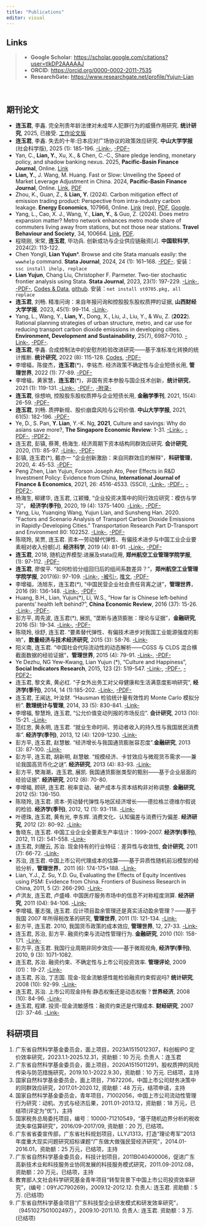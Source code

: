```yaml
---
title: "Publications"
editor: visual
---
```


::: callout-note
## Links

> -   **Google Scholar**: <https://scholar.google.com/citations?user=tlkDP2AAAAAJ>
> -   **ORCID**: <https://orcid.org/0000-0002-2011-7535>
> -   **ResearchGate:** <https://www.researchgate.net/profile/Yujun-Lian>
:::

 

## 期刊论文

-   **连玉君**, 李鑫. 完全刑责年龄法律对未成年人犯罪行为的威慑作用研究. **统计研究**, 2025, 已接受. [工作论文版](https://file-lianxh.oss-cn-shenzhen.aliyuncs.com/Refs/LianPub/%E8%BF%9E%E7%8E%89%E5%90%9B-%E6%9D%8E%E9%91%AB-2024-%E7%BB%9F%E8%AE%A1%E7%A0%94%E7%A9%B6-RDD-%E6%9C%AA%E6%88%90%E5%B9%B4%E4%BA%BA.pdf)
-   **连玉君**, 李鑫. 失去的十年:日本应对广场协议的政策效应研究. **中山大学学报** (社会科学版), 2025 (1): 185-196. [-Link-](https://link.cnki.net/doi/10.13471/j.cnki.jsysusse.2025.01.020), [-PDF-](https://bar.cnki.net/bar/download/order?id=Pmp%2F5es3RB81cmauPwpbvsPMJcfwHgIZAnUyOJG6Kdog%2BHL%2FGFrGhKahW4YGMC%2BS9rApGw1Kn1Osj2RxbQfKvjCe6SDJA%2FE4K5lDg6WoZeh7b5mY%2FmsIpB5E%2FKF94iQVwddxEU3rL3oTHoiWc6PitFK57xT%2B8LhM%2BfEqYWvBGm0igmLMld3nSvbU4a5%2BOkNaUlSU0HSLnl9m7MwOtW%2FIk9GlczRq40icS9q1bpEM6d9lgv7q8C%2BP7FPVW3hwYPcqveGzrp%2B41EH7caBaJ8FVkg%3D%3D)
-   Yan, C., **Lian, Y.**, Xu, X., & Chen, C.-C., Share pledge lending, monetary policy, and shadow banking nexus. 2025, **Pacific-Basin Finance Journal**, Online. [Link](https://doi.org/10.1016/j.pacfin.2025.102772)
-   **Lian, Y.**, J. Wang, M. Huang. Fast or Slow: Unveiling the Speed of Market Leverage Adjustment in China. 2024, **Pacific-Basin Finance Journal**, Online. [Link](https://doi.org/10.1016/j.pacfin.2024.102423), [PDF](https://file-lianxh.oss-cn-shenzhen.aliyuncs.com/Refs/LianPub/Lian_2024_PBFJ_proof.pdf)
-   Zhou, K., Guan, Z., & **Lian, Y.** (2024). Carbon mitigation effect of emission trading product: Perspective from intra-industry carbon leakage. **Energy Economics**, 107966, Online. [Link](https://doi.org/10.1016/j.eneco.2024.107966) (rep), [PDF](https://file-lianxh.oss-cn-shenzhen.aliyuncs.com/Refs/LianPub/Lian-2024-EE_Preproof.pdf), [Google](https://scholar.google.com/scholar?q=Carbon%20mitigation%20effect%20of%20emission%20trading%20product:%20Perspective%20from%20intra-industry%20carbon%20leakage).
-   Yang, L., Cao, X. J., Wang, Y., **Lian, Y.**, & Guo, Z. (2024). Does metro expansion matter? Metro network enhances metro mode share of commuters living away from stations, but not those near stations. **Travel Behaviour and Society**, 34, 100664. [Link](https://doi.org/10.1016/j.tbs.2023.100664), [PDF](https://file-lianxh.oss-cn-shenzhen.aliyuncs.com/Refs/LianPub/Yang_Lian_2024_TBS.pdf).
-   程晓刚, 宋常, **连玉君**, 毕功兵. 创新成功与企业供应链融资\[J\]. **中国软科学**, 2024(2): 113-122.
-   Chen Yongli, **Lian Yujun**\*. Browse and cite Stata manuals easily: the `wwwhelp` command. **Stata Journal**, 2024, 24 (1): 161–168. [-PDF-](https://file-lianxh.oss-cn-shenzhen.aliyuncs.com/Refs/LianPub/Chen-Lian-2024-SJ-wwwhelp-ihelp.pdf). 安装：`ssc install ihelp, replace`
-   **Lian Yujun**, Chang Liu, Christopher F. Parmeter. Two-tier stochastic frontier analysis using Stata. **Stata Journal**, 2023, 23(1): 197-229. [-Link-](https://journals.sagepub.com/doi/abs/10.1177/1536867X231162033), [-PDF-](https://file.lianxh.cn/Refs/LianPub/Lian-2023-SJ-sftt-Two-tier-SFA.pdf), [Codes & Data](https://gitee.com/arlionn/sftt), [github](https://github.com/arlionn/sftt). 安装：`net install st0705.pkg, all replace`
-   **连玉君**, 刘畅. 精准问询：来自年报问询和控股股东股权质押的证据, **山西财经大学学报**. 2023, 45(1): 99-114. [-Link-](https://d.wanfangdata.com.cn/periodical/sxcjdxxb202301008).
-   Yang, L., Wang, Y., **Lian, Y.**, Dong, X., Liu, J., Liu, Y., & Wu, Z. (**2022**). Rational planning strategies of urban structure, metro, and car use for reducing transport carbon dioxide emissions in developing cities. **Environment, Development and Sustainability**, 25(7), 6987–7010. [-Link-](https://doi.org/10.1007/s10668-022-02344-0), [-PDF-](https://link.springer.com/content/pdf/10.1007/s10668-022-02344-0.pdf).
-   **连玉君**, 李鑫. 合成控制法中的安慰剂检验改进研究——基于准标准化转换的统计推断. **统计研究**, 2022 (8): 115-128. [Codes](https://gitee.com/arlionn/synthsd), [-PDF-](https://file-lianxh.oss-cn-shenzhen.aliyuncs.com/Refs/LianPub/%E8%BF%9E%E7%8E%89%E5%90%9B-%E6%9D%8E%E9%91%AB-2022-%E7%BB%9F%E8%AE%A1%E7%A0%94%E7%A9%B6-%E6%A0%A1%E6%A0%B7-%E9%9D%9E%E6%AD%A3%E5%BC%8F%E7%89%88.pdf)
-   李增福，陈俊杰，**连玉君**(\*)，李铭杰. 经济政策不确定性与企业短债长用, **管理世界**, 2022 (1): 77-89. [-PDF-](https://file-lianxh.oss-cn-shenzhen.aliyuncs.com/Refs/LianPub/%E6%9D%8E%E5%A2%9E%E7%A6%8F-%E8%BF%9E%E7%8E%89%E5%90%9B-2022-%E7%AE%A1%E7%90%86%E4%B8%96%E7%95%8C-%E7%BB%8F%E6%B5%8E%E6%94%BF%E7%AD%96%E4%B8%8D%E7%A1%AE%E5%AE%9A%E6%80%A7%E4%B8%8E%E4%BC%81%E4%B8%9A%E7%9F%AD%E5%80%BA%E9%95%BF%E7%94%A8.pdf)
-   李增福，黄家慧，**连玉君**(\*)，非国有资本参股与国企技术创新，**统计研究**，2021 (1): 119-131. [-Link-](https://t.cnki.net/kcms/detail?v=X6oIUGaNdGl02O8hLreyMfQ1AB_lc7oZyruBxG73K9OVEB6dr7g6N2LQ1UIioRWcfRv5Ih1EskkwhzyU6x-XF-fvlUvmr2hJwiEvVfIzYhBskUjtHXBQNfai1jy4bto0&uniplatform=NZKPT), [-PDF-](https://file-lianxh.oss-cn-shenzhen.aliyuncs.com/Refs/LianPub/%E6%9D%8E%E5%A2%9E%E7%A6%8F-%E8%BF%9E%E7%8E%89%E5%90%9B-2021-%E5%B8%A6%E5%B0%81%E9%9D%A2-%E7%BB%9F%E8%AE%A1%E7%A0%94%E7%A9%B6-%E9%9D%9E%E5%9B%BD%E6%9C%89%E8%B5%84%E6%9C%AC%E5%8F%82%E8%82%A1%E4%B8%8E%E5%9B%BD%E4%BC%81%E6%8A%80%E6%9C%AF%E5%88%9B%E6%96%B0.pdf), [-附录-](https://file-lianxh.oss-cn-shenzhen.aliyuncs.com/Refs/LianPub/%E6%9D%8E%E5%A2%9E%E7%A6%8F-%E8%BF%9E%E7%8E%89%E5%90%9B-2021-%E9%99%84%E5%BD%95-%E7%BB%9F%E8%AE%A1%E7%A0%94%E7%A9%B6-%E9%9D%9E%E5%9B%BD%E6%9C%89%E8%B5%84%E6%9C%AC%E5%8F%82%E8%82%A1%E4%B8%8E%E5%9B%BD%E4%BC%81%E6%8A%80%E6%9C%AF%E5%88%9B%E6%96%B0.pdf)
-   **连玉君**, 徐想响, 控股股东股权质押与企业短债长用, **金融学季刊**, 2021, 15(4): 26-59. [-PDF-](https://file-lianxh.oss-cn-shenzhen.aliyuncs.com/Refs/LianPub/%E8%BF%9E%E7%8E%89%E5%90%9B-2021-%E9%87%91%E8%9E%8D%E5%AD%A6%E5%AD%A3%E5%88%8A-%E6%8E%A7%E8%82%A1%E8%82%A1%E4%B8%9C%E8%82%A1%E6%9D%83%E8%B4%A8%E6%8A%BC%E4%B8%8E%E4%BC%81%E4%B8%9A%E7%9F%AD%E5%80%BA%E9%95%BF%E7%94%A8.pdf)
-   **连玉君**, 刘畅. 质押新规、股价崩盘风险与公司价值. **中山大学学报**, 2021, 61(5): 182-196. [-PDF-](https://file-lianxh.oss-cn-shenzhen.aliyuncs.com/Refs/LianPub/%E8%BF%9E%E7%8E%89%E5%90%9B-%E5%88%98%E7%95%85-2021-%E4%B8%AD%E5%A4%A7%E5%AD%A6%E6%8A%A5-%E8%B4%A8%E6%8A%BC%E6%96%B0%E8%A7%84-%E8%82%A1%E4%BB%B7%E5%B4%A9%E7%9B%98%E9%A3%8E%E9%99%A9%E4%B8%8E%E5%85%AC%E5%8F%B8%E4%BB%B7%E5%80%BC.pdf)
-   Ye, D., S. Pan, **Y. Lian**, Y.-K. Ng, **2021**, Culture and savings: Why do asians save more?, **The Singapore Economic Review**: 1-31. [-Link-](https://www.worldscientific.com/doi/full/10.1142/S0217590819500607), [-PDF-](https://www.worldscientific.com/doi/epdf/10.1142/S0217590819500607), [-PDF2-](https://file-lianxh.oss-cn-shenzhen.aliyuncs.com/Refs/LianPub/Ye_Lian_2020_Culture-and-Savings_SER.pdf)
-   连玉君, 彭镇, 蔡菁, 杨海生. 经济周期下资本结构同群效应研究. **会计研究**, 2020, (11): 85-97. [-Link-](https://t.cnki.net/kcms/detail?v=X6oIUGaNdGlrcQ3EAxDkIyS7JVN9RZzbI2ci-F4lxs7vX3pbiFS8-nABvY59ioPj8mODCOh1h6K1-YkcqEFjJzUvtkx7-tFLhvO_fIES1l6PUe_LmCyqqq9NAODEXtQZ&uniplatform=NZKPT), [-PDF-](https://file-lianxh.oss-cn-shenzhen.aliyuncs.com/Refs/LianPub/%E8%BF%9E%E7%8E%89%E5%90%9B-%E5%BD%AD%E9%95%87-%E8%94%A1%E8%8F%81-%E6%9D%A8%E6%B5%B7%E7%94%9F-2020-11-%E4%BC%9A%E8%AE%A1%E7%A0%94%E7%A9%B6.pdf)
-   彭镇, 连玉君(\*), 戴亦一 “企业创新激励：来自同群效应的解释”，**科研管理**，2020, 4: 45-53. [-PDF-](https://file-lianxh.oss-cn-shenzhen.aliyuncs.com/Refs/LianPub/%E5%BD%AD%E9%95%87-%E8%BF%9E%E7%8E%89%E5%90%9B-2019-%E7%A7%91%E7%A0%94%E7%AE%A1%E7%90%86-%E4%BC%81%E4%B8%9A%E5%88%9B%E6%96%B0%E6%BF%80%E5%8A%B1_%E6%9D%A5%E8%87%AA%E5%90%8C%E7%BE%A4%E6%95%88%E5%BA%94%E7%9A%84%E8%A7%A3%E9%87%8A.pdf)
-   Peng Zhen, Lian Yujun, Forson Joseph Ato, Peer Effects in R&D Investment Policy: Evidence from China, **International Journal of Finance & Economics**, 2021, 26: 4516-4533. (SSCI), [-Link-](https://onlinelibrary.wiley.com/doi/full/10.1002/ijfe.2028), [-PDF-](https://onlinelibrary.wiley.com/doi/epdf/10.1002/ijfe.2028), [-PDF2-](https://file-lianxh.oss-cn-shenzhen.aliyuncs.com/Refs/LianPub/Peng_Lian_2020_Peer-effects-in-%20RD-investment-policy.pdf).
-   杨海生, 柳建华, 连玉君, 江颖臻, “企业投资决策中的同行效应研究：模仿与学习”， **经济学(季刊)**, 2020, 19 (4): 1375-1400. [-Link-](https://kns.cnki.net/kcms/detail/detail.aspx?dbcode=CJFD&dbname=CJFDLAST2020&filename=JJXU202004012&v=vnwv0yeOYjJw%25mmd2BlUxc6MxanVFhxwRp%25mmd2F6IpffyTQo6%25mmd2Bsuy7Loyopjgp%25mmd2BjNBhek9pFx), [-PDF-](https://file-lianxh.oss-cn-shenzhen.aliyuncs.com/Refs/LianPub/%E6%9D%A8%E6%B5%B7%E7%94%9F-%E6%9F%B3%E5%BB%BA%E5%8D%8E-%E8%BF%9E%E7%8E%89%E5%90%9B-2019-%E7%BB%8F%E6%B5%8E%E5%AD%A6%E5%AD%A3%E5%88%8A-%E4%BC%81%E4%B8%9A%E6%8A%95%E8%B5%84%E5%86%B3%E7%AD%96%E4%B8%AD%E7%9A%84%E5%90%8C%E8%A1%8C%E6%95%88%E5%BA%94%E7%A0%94%E7%A9%B6.pdf)
-   Yang, Liu, Yuanqing Wang, Yujun Lian, and Sunsheng Han. 2020. "Factors and Scenario Analysis of Transport Carbon Dioxide Emissions in Rapidly-Developing Cities." Transportation Research Part D-Transport and Environment 80: 102252. [-Link-](https://doi.org/10.1016/j.trd.2020.102252), [-PDF-](https://file-lianxh.oss-cn-shenzhen.aliyuncs.com/Refs/LianPub/Yang_Lian_2020_Q2-Transportation_Research_Part_D.pdf)
-   陈晓玲, 吴贾, 连玉君. 资本—劳动替代弹性、有偏技术进步与中国工业企业要素相对收入份额\[J\]. **经济科学**, 2019 (4): 81-91. [-Link-](https://kns.cnki.net/kcms/detail/detail.aspx?dbcode=CJFD&dbname=CJFDLAST2019&filename=JJKX201904008&v=MiYkH8v4IDNOpUHlm2A4WC2Byy%25mmd2FEbCk%25mmd2FtrFE5C9bi1ao4XQNgbDmqna4Q6Iz0Vkp), [-PDF-](https://file-lianxh.oss-cn-shenzhen.aliyuncs.com/Refs/LianPub/%E9%99%88%E6%99%93%E7%8E%B2_%E5%90%B4%E8%B4%BE_%E8%BF%9E%E7%8E%89%E5%90%9B_2019_%E8%B5%84%E6%9C%AC_%E5%8A%B3%E5%8A%A8%E6%9B%BF%E4%BB%A3%E5%BC%B9%E6%80%A7_%E6%9C%89%E5%81%8F%E6%8A%80%E6%9C%AF%E8%BF%9B%E6%AD%A5%E4%B8%8E%E4%B8%AD%E5%9B%BD%E5%B7%A5%E4%B8%9A%E4%BC%81%E4%B8%9A%E8%A6%81%E7%B4%A0%E7%9B%B8%E5%AF%B9%E6%94%B6%E5%85%A5%E4%BB%BD%E9%A2%9D.pdf)
-   **连玉君**, 2018, 随机边界模型:进展及stata应用, **郑州航空工业管理学院学报**, (1): 97-112. [-PDF-](https://file-lianxh.oss-cn-shenzhen.aliyuncs.com/Refs/LianPub/%E8%BF%9E%E7%8E%89%E5%90%9B-2018-%E9%9A%8F%E6%9C%BA%E8%BE%B9%E7%95%8C%E6%A8%A1%E5%9E%8B_%E8%BF%9B%E5%B1%95%E5%8F%8AStata%E5%BA%94%E7%94%A8.pdf)
-   **连玉君**, 廖俊平. “如何检验分组回归后的组间系数差异？”，**郑州航空工业管理学院学报**, 2017(6): 97-109. [-Link-](https://t.cnki.net/kcms/detail?v=3uoqIhG8C44YLTlOAiTRKgchrJ08w1e7KuxSPDoq7DTCXFyWbxw4dosRY_cytYzVnMc59G-pPbdxJriX8YSFT8J3rOGAdQkT&uniplatform=NZKPT), [-被引-](https://ref.cnki.net/REF/Detail/GetRefFileDetail?fileName=ZZHK201706010&title=%e5%a6%82%e4%bd%95%e6%a3%80%e9%aa%8c%e5%88%86%e7%bb%84%e5%9b%9e%e5%bd%92%e5%90%8e%e7%9a%84%e7%bb%84%e9%97%b4%e7%b3%bb%e6%95%b0%e5%b7%ae%e5%bc%82%3f&fileCount=265&otherRefCount=264&yearCnt=0&begin=&end=&isOtherCited=False&isInCludedString=Y&sourceRange=), [推文](https://www.lianxh.cn/news/051e3a01cdb19.html), [-PDF-](https://file-lianxh.oss-cn-shenzhen.aliyuncs.com/Refs/LianPub/%E8%BF%9E%E7%8E%89%E5%90%9B-2017-%E5%A6%82%E4%BD%95%E6%A3%80%E9%AA%8C%E5%88%86%E7%BB%84%E5%9B%9E%E5%BD%92%E5%90%8E%E7%9A%84%E7%BB%84%E9%97%B4%E7%B3%BB%E6%95%B0%E5%B7%AE%E5%BC%82.pdf)
-   李增福，汤旭东，连玉君(\*), “中国民营企业社会责任背离之谜”，**管理世界**，2016 (9): 136-148. [-Link-](https://t.cnki.net/kcms/detail?v=X6oIUGaNdGlrAgAg5enwdNuHSVvILWgMK-Q3J0S4qLJKbGDEE3uvbhTG_E0ETd1ZaXGc_1a5O8EwnjnGG-mD-sq81UpA_-kbHG7p0lyW_Jn-fDF9Pu9YNUurzmZXGRbF&uniplatform=NZKPT), [-PDF-](https://file-lianxh.oss-cn-shenzhen.aliyuncs.com/Refs/LianPub/%E6%9D%8E%E5%A2%9E%E7%A6%8F-%E8%BF%9E%E7%8E%89%E5%90%9B-2016-%E7%AE%A1%E7%90%86%E4%B8%96%E7%95%8C-%E4%B8%AD%E5%9B%BD%E6%B0%91%E8%90%A5%E4%BC%81%E4%B8%9A%E7%A4%BE%E4%BC%9A%E8%B4%A3%E4%BB%BB%E8%83%8C%E7%A6%BB%E4%B9%8B%E8%B0%9C.pdf)
-   Huang, B.H., Lian, Yujun(\*), Li, W.S., “How far is Chinese left-behind parents’ health left behind?”, **China Economic Review**, 2016 (37): 15-26. [-Link-](https://doi.org/10.1016/j.chieco.2015.07.002), [-PDF-](https://file-lianxh.oss-cn-shenzhen.aliyuncs.com/Refs/LianPub/Lian_2016_CER_How-far.pdf).
-   彭方平, 周先波, 连玉君(\*), 展凯, “垄断与通货膨胀：理论与证据”，**金融研究**, 2016 (5): 19-34. [-Link-](https://kns.cnki.net/kcms/detail/detail.aspx?dbcode=CJFD&dbname=CJFDLAST2016&filename=JRYJ201605002&v=iEg1HMhdLqDNCkAkwFoqX3%25mmd2B5xRcmjqzN%25mmd2Bw4THrhle9op9uCMjygKPp1i4PBFxgjg), [-PDF-](https://file-lianxh.oss-cn-shenzhen.aliyuncs.com/Refs/LianPub/%E5%BD%AD%E6%96%B9%E5%B9%B3_%E8%BF%9E%E7%8E%89%E5%90%9B_2016_%E9%87%91%E8%9E%8D%E7%A0%94%E7%A9%B6_%E5%9E%84%E6%96%AD%E4%B8%8E%E9%80%9A%E8%B4%A7%E8%86%A8%E8%83%80_%E7%90%86%E8%AE%BA%E4%B8%8E%E8%AF%81%E6%8D%AE.pdf)
-   陈晓玲, 徐舒, 连玉君. “要素替代弹性、有偏技术进步对我国工业能源强度的影响”，**数量经济与技术经济研究**, 2015 (3): 58-76. [-Link-](https://kns.cnki.net/kcms/detail/detail.aspx?dbcode=CJFD&dbname=CJFDLAST2015&filename=SLJY201503004&v=UlKXpnjvy2X7XT8ynt1lDV%25mmd2B%25mmd2BPt%25mmd2BvmYZp0w5XlkmI1JiZaMVBJ7dAMGAHDB4kxoKM)
-   阳义南, 连玉君. “中国社会代际流动性的动态解析——CGSS 与 CLDS 混合横截面数据的经验证据”，**管理世界**, 2015 (4): 79-91. [-Link-](https://t.cnki.net/kcms/detail?v=X6oIUGaNdGn7nPTxVXs9mp-ywXr8yEPvJlvCEjetvl7ywMlC7DVZ_4x3tQ-IeV1Hy7apu_7C3bDubaFAG4gBKhNxO3TPv-_IvLpVmA_l3vWbXSvLr82l8BC0XIQVQ-96&uniplatform=NZKPT), [-PDF-](https://file-lianxh.oss-cn-shenzhen.aliyuncs.com/Refs/LianPub/%E9%98%B3%E4%B9%89%E5%8D%97_%E8%BF%9E%E7%8E%89%E5%90%9B_2015_%E7%AE%A1%E7%90%86%E4%B8%96%E7%95%8C-%E4%B8%AD%E5%9B%BD%E7%A4%BE%E4%BC%9A%E4%BB%A3%E9%99%85%E6%B5%81%E5%8A%A8%E6%80%A7%E7%9A%84%E5%8A%A8%E6%80%81%E8%A7%A3%E6%9E%90.pdf)
-   Ye Dezhu, NG Yew-Kwang, Lian Yujun (\*), “Culture and Happiness”, **Social Indicators Research**, 2015, 123 (2): 519-547. [-Link-](https://link.springer.com/article/10.1007/s11205-014-0747-y), [-PDF-](https://link.springer.com/content/pdf/10.1007/s11205-014-0747-y.pdf), [-PDF2-](https://file-lianxh.oss-cn-shenzhen.aliyuncs.com/Refs/LianPub/Ye-2015-Culture-and-Happiness.pdf)
-   连玉君, 黎文素, 黄必红. “子女外出务工对父母健康和生活满意度影响研究”, **经济学(季刊)**, 2014, 14 (1):185-202. [-Link-](https://t.cnki.net/kcms/detail?v=X6oIUGaNdGlKGCGXJYVC6cmuhtJ8ZW9um1HJgWAv3F--M8xqGfw6M-BcrV4wpqVkeZmMXWXaBKooA75NZJXjVW7wT18cgJuSFmMTG_N9MmQ3z-KiP66jGQ3i-8cfeVEj&uniplatform=NZKPT), [-PDF-](https://file-lianxh.oss-cn-shenzhen.aliyuncs.com/Refs/LianPub/%E8%BF%9E%E7%8E%89%E5%90%9B_2014_%E7%BB%8F%E6%B5%8E%E5%AD%A6%E5%AD%A3%E5%88%8A_%E5%AD%90%E5%A5%B3%E5%A4%96%E5%87%BA%E5%8A%A1%E5%B7%A5%E5%AF%B9%E7%88%B6%E6%AF%8D%E5%81%A5%E5%BA%B7%E5%92%8C%E7%94%9F%E6%B4%BB%E6%BB%A1%E6%84%8F%E5%BA%A6%E5%BD%B1%E5%93%8D%E7%A0%94%E7%A9%B6.pdf)
-   连玉君, 王闻达, 叶汝财. “Hausman 检验统计量有效性的 Monte Carlo 模拟分析”. **数理统计与管理**, 2014, 33 (5): 830-841. [-Link-](https://kns.cnki.net/kcms/detail/detail.aspx?dbcode=CJFD&dbname=CJFD2014&filename=SLTJ201405009&v=aPuqF3qPXJ%25mmd2Bs10sKH%25mmd2FYTR2Xhk5LgV%25mmd2BpqnjdOn%25mmd2BqYN5WdLdZZ94qyHQz3bfYqPvqi)
-   李增福, 黎慧玲, 连玉君, “公允价值变动列报的市场反应”. **会计研究**, 2013 (10): 15-21. [-Link-](https://kns.cnki.net/kcms/detail/detail.aspx?dbcode=CJFD&dbname=CJFDHIS2&filename=KJYJ201310002&v=DLTQkGOxEfcb7NLxzjEVeuaNnP6M18J%25mmd2BH6Ny3WcMdU60ZGxGCM8x5B%25mmd2BU%25mmd2FnHCjQbt)
-   范红忠, 黄永明, 连玉君. “就业生命时间、劳动者收入的持久性与我国居民消费率”. **经济学(季刊)**, 2013, 12 (4): 1209-1230. [-Link-](https://kns.cnki.net/kcms/detail/detail.aspx?dbcode=CJFD&dbname=CJFD2013&filename=JJXU201304005&v=XaVPafMBgP8uShjWCK9kjeJ4e62kttKCDXRMosgVNkggJpXEWNKQQ%25mmd2FyIsPjE%25mmd2Fh%25mmd2Fr)
-   彭方平, 连玉君, 赵慧敏. “经济增长与我国通货膨胀容忍度”.**金融研究**, 2013 (3): 87-100. [-Link-](https://kns.cnki.net/kcms/detail/detail.aspx?dbcode=CJFD&dbname=CJFD2013&filename=JRYJ201303009&v=gazb%25mmd2FTmM57T8yXxjRRwmF5O5CtU1RyWSznFXyIq%25mmd2F7%25mmd2FkQDQ%25mmd2F8HYS9vYlZr3ix4Fod)
-   彭方平, 连玉君, 胡新明, 赵慧敏. “规模经济、卡甘效应与微观货币需求——兼论我国高货币化之谜”. **经济研究**, 2013 (4): 83-93. [-Link-](https://kns.cnki.net/kcms/detail/detail.aspx?dbcode=CJFD&dbname=CJFDLAST2015&filename=JJYJ201304009&v=P6%25mmd2FnkCL%25mmd2Fh8kekqn7Qh1Zz6YAulh1z7J6lNxN0HGlEfuLqw4DGvLLbJhdolVNDc0O)
-   彭方平, 樊海潮，连玉君, 展凯. 我国通货膨胀类型的甄别——基于企业层面的经验证据”. **经济研究**, 2012 (8): 70-80.
-   李增福, 顾研, 连玉君. 税率变动、破产成本与资本结构非对称调整. **金融研究**, 2012 (5): 136-150.
-   陈晓玲, 连玉君. 资本-劳动替代弹性与地区经济增长——德拉格兰德维尔假说的检验. **经济学(季刊)**, 2012, 12 (1): 93-118. [-Link-](https://t.cnki.net/kcms/detail?v=X6oIUGaNdGk7KmamKSdCf4ReyisI-D4NswU7ThX_BCxC1vyDF6Rfp4CEvc-7SagI50y9gXEO8PZwadcDjftJQEiKJ8z8hT0yyvlPxxYMNM-RT8vPg42zNA==&uniplatform=NZKPT)
-   叶德珠, 连玉君, 黄有光, 李东辉. 消费文化、认知偏差与消费行为偏差. **经济研究**, 2012 (2): 80-92. [-Link-](https://t.cnki.net/kcms/detail?v=X6oIUGaNdGkvA89Jx3ExaGG62qx5f0VjrV4bURTBxcfGnD5f_AKgRFD4m76yYQzXhMwSNB-jAdTn_TKb7CQo86knJ2b_ShZ2dBr0UerY7v07aCdgUVJMIA==&uniplatform=NZKPT)
-   鲁晓东, 连玉君. 中国工业企业全要素生产率估计：1999-2007. **经济学(季刊)**, 2012, 11 (2): 541-558. [-Link-](https://t.cnki.net/kcms/detail?v=X6oIUGaNdGkTG5M2fn0qzvVNE_rl1enAK1WfNOt_Sfw3KSFUbG_KfclEVyMBr0SaV1DDa0fTvJFjQP50PKzhuAjkwvasa-xLn0MP25oATZTfyi3weAJ40Q==&uniplatform=NZKPT)
-   连玉君, 刘醒云, 苏治. 现金持有的行业特征：差异性与收敛性, **会计研究**, 2011 (7): 66-72. [-Link-](https://kns.cnki.net/kcms/detail/detail.aspx?dbcode=CJFD&dbname=CJFD2011&filename=KJYJ201107011&v=Mxv4akbuWn4GLh2h3dDTmwIRNSZMCgi73JUoOjZCpCsBbSl%25mmd2FtWYHQr5LIWc%25mmd2BcfSd)
-   苏治, 连玉君. 中国上市公司代理成本的估算——基于异质性随机前沿模型的经验分析，**管理世界**，2011 (6): 174-175+188. [-Link-](https://kns.cnki.net/kcms/detail/detail.aspx?dbcode=CJFD&dbname=CJFD2011&filename=GLSJ201106021&v=%25mmd2F5UaKggUD8M3sxkjrf0Nic0xDAhAF7uxI2IoMvEK0tge%25mmd2F6p9TnEb2XphRy7ASZbO)
-   Lian, Y.J., Z. Su, Y.D. Gu, Evaluating the Effects of Equity Incentives using PSM: Evidence from China. Frontiers of Business Research in China, 2011, 5 (2): 266-290. [-Link-](https://academic.microsoft.com/paper/2065970386)
-   卢洪友, 连玉君, 卢盛峰. 中国医疗服务市场中的信息不对称程度测算. **经济研究**, 2011 (04): 94-106. [-Link-](https://t.cnki.net/kcms/detail?v=X6oIUGaNdGnsJmC_8cJnc03I9gC9gi9WbKE7uoRnIajq5DNmg6d-9kr0GiuOhz9emyRPnkX98-d8kFybsssJUjiINBPLgV25sfGET7ON0efc6SXsjEvSag==&uniplatform=NZKPT)
-   李增福, 董志强, 连玉君. 应计项目盈余管理还是真实活动盈余管理？——基于我国 2007 年所得税改革的研究, **管理世界**, 2011 (1): 121-134. [-Link-](https://t.cnki.net/kcms/detail?v=3uoqIhG8C44YLTlOAiTRKgchrJ08w1e7tvjWANqNvp80Xwf4tbZjOz0PdH-rNBDC2Y01k7wwBVX3SvmIqTzYWrKlW6poH7Hd&uniplatform=NZKPT&uid=WEEvREcwSlJHSldSdmVqM1BLVW9SQVdSTVZqQlNQcDZrRXVwdnI1emF1az0=$9A4hF_YAuvQ5obgVAqNKPCYcEjKensW4IQMovwHtwkF4VYPoHbKxJw!!)
-   彭方平, 连玉君. 2010, 我国货币政策的成本效应, **管理世界**, 12, 27-33. [-Link-](https://kns.cnki.net/kcms/detail/detail.aspx?dbcode=CJFD&dbname=CJFD2010&filename=GLSJ201012005&v=J6QKr7SMRzk6hv6UUkcCc275f4FnZSo5vYnLnTyf6ihjoshiuagz1yvXTF6oiFfx)
-   连玉君, 苏治, 彭方平. 融资约束与流动性管理行为. **金融研究**, 2010 (10): 158-171. [-Link-](https://t.cnki.net/kcms/detail?v=X6oIUGaNdGlP4M0tsXPiU6wmWoPKCiNWl1JbNNWwXQBIcVBwCPyliLgTRfbuMIqK1EeqoxlUM72AX1vpn0OdGErQbDV9xvFMg6_gYJsSM_cbo61A1RPUZQ==&uniplatform=NZKPT)
-   彭方平, 连玉君. 我国行业周期非同步效应——基于微观视角, **经济学(季刊)**, 2010, 9 (3): 1071-1082.\
-   连玉君, 苏治. 融资约束、不确定性与上市公司投资效率. **管理评论**, 2009 (01)：19-27. [-Link-](https://t.cnki.net/kcms/detail?v=X6oIUGaNdGmGV8tRJ4vGxdlHxknuoD_aDUi3zjKlMLZu-pVFXVfGUgSD0p-RZmf-Ae1Sb5ExvuIh0_BadtH5y8C_oGQYz4Y3iZDpx8Fh760TBTneXv7VrA==&uniplatform=NZKPT)
-   连玉君, 苏治, 丁志国. 现金-现金流敏感性能检验融资约束假说吗? **统计研究**, 2008 (10): 92-99. [-Link-](https://kns.cnki.net/kcms/detail/detail.aspx?dbcode=CJFD&dbname=CJFD2008&filename=TJYJ200810016&v=IdIBnwKGB4SD0iPVpnEzucO82oLDRPxt57XCjB5vLshcPO3ax%25mmd2BzwMmv3KIpthKlB)
-   连玉君, 苏治. 上市公司现金持有:静态权衡还是动态权衡？**世界经济**, 2008 (10): 84-96. [-Link-](https://kns.cnki.net/kcms/detail/detail.aspx?dbcode=CJFD&dbname=CJFD2008&filename=SJJJ200810010&v=8myfCWmARKYWlIKzZjg4IVqjoOfF5CQezmjy2%25mmd2BJQmkIgUM710iD5nCELC7uU%25mmd2FtOM)
-   连玉君, 程建. 投资-现金流敏感性：融资约束还是代理成本. **财经研究**, 2007 (2): 37-46. [-Link-](http://www.cnki.com.cn/Article/CJFDTotal-CJYJ200702003.htm)

## 科研项目

1.  广东省自然科学基金委员会，面上项目，2023A1515012307，科创板IP0 定价效率研究，2023.1.1-2025.12.31，资助额：10 万元. 负责人：连玉君
2.  广东省自然科学基金委员会，面上项目，2020A1515011291，股权质押的风险传染与防范措施研究，2019.10.1-2022.9.30，资助额：10 万元. 已结项，主持
3.  国家自然科学基金委员会，面上项目，71672206，中国上市公司财务决策中的同群效应研究，2017.01-2020.12, 资助额：48 万元，结项申请，主持
4.  国家自然科学基金委员会，青年项目，71002056，中国上市公司流动性管理行为研究：动机、方式与经济后果，2011.01-2013.12，资助额：18 万元，已结项(评定为“优”)，主持
5.  国家税务总局委托项目，编号：10000-71210549，“基于随机边界分析的税收流失率估算研究”，2016/09-2017/09, 资助额：20 万, 已结项。
6.  广东省省委宣传部，广东省社科规划项目，LLYJ1313，打造“理论粤军”2013 年度重大现实问题研究招标课题“广东做大做强民营经济研究”，2014.01-2016.01，资助额：25 万元，已结项，主持
7.  广东省自然科学基金委员会，科技计划项目，2011B040400006，促进广东高新技术业和科技服务业协同发展的科技服务模式研究，2011.09-2012.08，资助额：20 万元，已结项，主持
8.  教育部人文社会科学研究基金青年项目“转型背景下中国上市公司投资效率研究”，(编号：09YJC790269)，2009.12-2012.12. 负责人: 连玉君. 资助额：5 万. (已结项)
9.  广东省自然科学基金项目“广东科技型企业研发模式和研发效率研究”，（9451027501002497），2009.10-2011.10. 负责人: 连玉君. 资助额：3 万. (已结项)